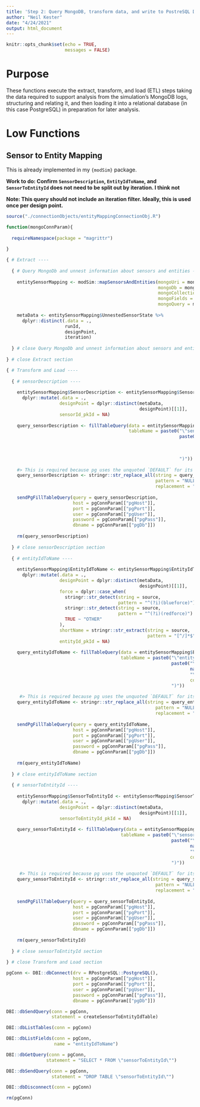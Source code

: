 ```yaml
---
title: 'Step 2: Query MongoDB, transform data, and write to PostreSQL DB'
author: "Neil Kester"
date: "4/24/2021"
output: html_document
---
```


```r
knitr::opts_chunk$set(echo = TRUE,
                      messages = FALSE)
```

# Purpose

These functions execute the extract, transform, and load (ETL) steps taking the data required to support analysis from the simulation's MongoDB logs, structuring and relating it, and then loading it into a relational database (in this case PostgreSQL) in preparation for later analysis.  

# Low Functions  

## Sensor to Entity Mapping  

This is already implemented in my `{modSim}` package.

**Work to do: Confirm `SensorDescription`, `EntityIdToName`, and `SensorToEntityId` does not need to be split out by iteration. I think not**

**__Note__: This query should not include an iteration filter. Ideally, this is used once per design point.**

```r

source("./connectionObjects/entityMappingConnectionObj.R")

function(mongoConnParam){
  
  requireNamespace(package = "magrittr")
  
}

{ # Extract ----
  
  { # Query MongoDb and unnest information about sensors and entities ----
    
    entitySensorMapping <- modSim::mapSensorsAndEntities(mongoUri = mongoConnParam[["mongoUri"]],
                                                         mongoDb = mongoConnParam[["mongoDb"]],
                                                         mongoCollection = mongoConnParam[["collection"]],
                                                         mongoFields = mongoConnParam[["fields"]],
                                                         mongoQuery = mongoConnParam[["query"]])
    
    metaData <- entitySensorMapping$UnnestedSensorState %>%
      dplyr::distinct(.data = .,
                      runId,
                      designPoint,
                      iteration)
    
  } # close Query MongoDb and unnest information about sensors and entities section
  
} # close Extract section

{ # Transform and Load ----
  
  { # sensorDescription ----
    
    entitySensorMapping$SensorDescription <- entitySensorMapping$SensorDescription %>%
      dplyr::mutate(.data = .,
                    designPoint = dplyr::distinct(metaData,
                                                  designPoint)[[1]],
                    sensorId_pkId = NA)
    
    query_sensorDescription <- fillTableQuery(data = entitySensorMapping$SensorDescription,
                                              tableName = paste0("\"sensorDescription\" (",
                                                                 paste0("\"",
                                                                        names(entitySensorMapping$SensorDescription),
                                                                        "\"",
                                                                        collapse = ","),
                                                                 ")"))
    
    #> This is required because pg uses the unquoted `DEFAULT` for its auto-incrementing columns.
    query_sensorDescription <- stringr::str_replace_all(string = query_sensorDescription,
                                                        pattern = "NULL",
                                                        replacement = "DEFAULT")
    
    sendPgFillTableQuery(query = query_sensorDescription,
                         host = pgConnParam[["pgHost"]],
                         port = pgConnParam[["pgPort"]],
                         user = pgConnParam[["pgUser"]],
                         password = pgConnParam[["pgPass"]],
                         dbname = pgConnParam[["pgDb"]])
    
    rm(query_sensorDescription)
    
  } # close sensorDescription section
  
  { # entityIdToName ----
    
    entitySensorMapping$EntityIdToName <- entitySensorMapping$EntityIdToName %>%
      dplyr::mutate(.data = .,
                    designPoint = dplyr::distinct(metaData,
                                                  designPoint)[[1]],
                    force = dplyr::case_when(
                      stringr::str_detect(string = source,
                                          pattern = "^(?i)(blueforce)") ~ "BLUEFORCE",
                      stringr::str_detect(string = source,
                                          pattern = "^(?i)(redforce)") ~ "REDFORCE",
                      TRUE ~ "OTHER"
                    ),
                    shortName = stringr::str_extract(string = source,
                                                     pattern = "[^/]*$"),
                    entityId_pkId = NA)
    
    query_entityIdToName <- fillTableQuery(data = entitySensorMapping$EntityIdToName,
                                           tableName = paste0("\"entityIdToName\" (",
                                                              paste0("\"",
                                                                     names(entitySensorMapping$EntityIdToName),
                                                                     "\"",
                                                                     collapse = ","),
                                                              ")"))
    
     #> This is required because pg uses the unquoted `DEFAULT` for its auto-incrementing columns.
    query_entityIdToName <- stringr::str_replace_all(string = query_entityIdToName,
                                                        pattern = "NULL",
                                                        replacement = "DEFAULT")
    
    sendPgFillTableQuery(query = query_entityIdToName,
                         host = pgConnParam[["pgHost"]],
                         port = pgConnParam[["pgPort"]],
                         user = pgConnParam[["pgUser"]],
                         password = pgConnParam[["pgPass"]],
                         dbname = pgConnParam[["pgDb"]])
    
    rm(query_entityIdToName)
    
  } # close entityIdToName section
  
  { # sensorToEntityId ---- 
    
    entitySensorMapping$SensorToEntityId <- entitySensorMapping$SensorToEntityId %>%
      dplyr::mutate(.data = .,
                    designPoint = dplyr::distinct(metaData,
                                                  designPoint)[[1]],
                    sensorToEntityId_pkId = NA)
    
    query_sensorToEntityId <- fillTableQuery(data = entitySensorMapping$SensorToEntityId,
                                           tableName = paste0("\"sensorToEntityId\" (",
                                                              paste0("\"",
                                                                     names(entitySensorMapping$SensorToEntityId),
                                                                     "\"",
                                                                     collapse = ","),
                                                              ")"))
    
     #> This is required because pg uses the unquoted `DEFAULT` for its auto-incrementing columns.
    query_sensorToEntityId <- stringr::str_replace_all(string = query_sensorToEntityId,
                                                        pattern = "NULL",
                                                        replacement = "DEFAULT")
    
    sendPgFillTableQuery(query = query_sensorToEntityId,
                         host = pgConnParam[["pgHost"]],
                         port = pgConnParam[["pgPort"]],
                         user = pgConnParam[["pgUser"]],
                         password = pgConnParam[["pgPass"]],
                         dbname = pgConnParam[["pgDb"]])
    
    rm(query_sensorToEntityId)
    
  } # close sensorToEntityId section
  
} # close Transform and Load section

```

```r

pgConn <- DBI::dbConnect(drv = RPostgreSQL::PostgreSQL(),
                         host = pgConnParam[["pgHost"]],
                         port = pgConnParam[["pgPort"]],
                         user = pgConnParam[["pgUser"]],
                         password = pgConnParam[["pgPass"]],
                         dbname = pgConnParam[["pgDb"]])

DBI::dbSendQuery(conn = pgConn,
                 statement = createSensorToEntityIdTable)

DBI::dbListTables(conn = pgConn)

DBI::dbListFields(conn = pgConn,
                  name = "entityIdToName")

DBI::dbGetQuery(conn = pgConn,
               statement = "SELECT * FROM \"sensorToEntityId\"")

DBI::dbSendQuery(conn = pgConn,
                 statement = "DROP TABLE \"sensorToEntityId\"")

DBI::dbDisconnect(conn = pgConn)

rm(pgConn)

```

